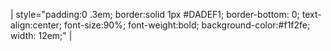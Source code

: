 | style="padding:0 .3em; border:solid 1px #DADEF1; border-bottom: 0; text-align:center; font-size:90%; font-weight:bold; background-color:#f1f2fe; width: 12em;" | '''{{{1}}}'''